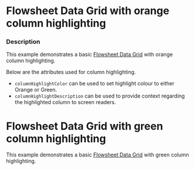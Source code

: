 
# Flowsheet Data Grid with orange column highlighting

### Description

This example demonstrates a basic [Flowsheet Data Grid](/components/cerner-terra-framework-docs/data-grid/flowsheet-data-grid/about) with orange column highlighting.

Below are the attributes used for column highlighting.
- `columnHighlightColor` can be used to set highlight colour to either Orange or Green.
- `columnHighlightDescription` can be used to provide context regarding the highlighted column to screen readers.

<ColumnHighlightOrange title='Flowsheet Data Grid with orange column highlight' />

# Flowsheet Data Grid with green column highlighting

This example demonstrates a basic [Flowsheet Data Grid](/components/cerner-terra-framework-docs/data-grid/flowsheet-data-grid/about) with green column highlighting.

<ColumnHighlightGreen title='Flowsheet Data Grid with green column highlight' />
